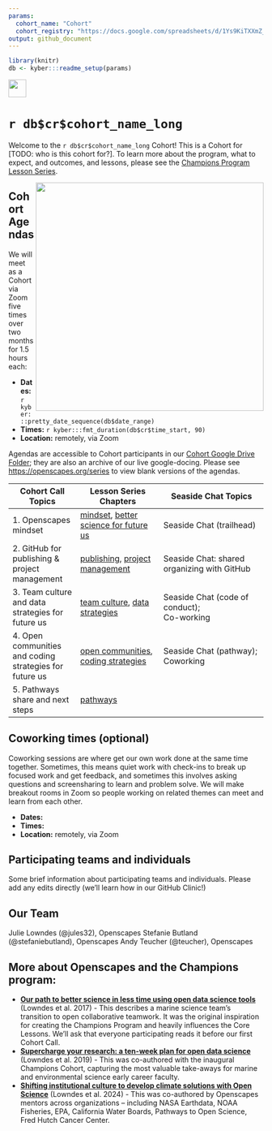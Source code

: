 ```yaml
---
params:
  cohort_name: "Cohort"
  cohort_registry: "https://docs.google.com/spreadsheets/d/1Ys9KiTXXmZ_laBoCV2QWEm7AcnGSVQaXvm2xpi4XTSc/"
output: github_document
---
```


```r
library(knitr)
db <- kyber:::readme_setup(params)
```

<a align="left" href="`r db$cr$github_repo`"><img src="https://github.githubassets.com/images/modules/logos_page/GitHub-Mark.png" width="35px"/></a>

# `r db$cr$cohort_name_long`

Welcome to the `r db$cr$cohort_name_long` Cohort! This is a Cohort for [TODO: who is this cohort for?]. To learn more about the program, what to expect, and outcomes, and lessons, please see the [Champions Program Lesson Series](https://openscapes.github.io/series).

<img src="horst-champions-trailhead.png" align="right" width="450"/>

## Cohort Agendas

We will meet as a Cohort via Zoom five times over two months for 1.5 hours each:

-   **Dates:** `r kyber:::pretty_date_sequence(db$date_range)`
-   **Times:** `r kyber:::fmt_duration(db$cr$time_start, 90)`
-   **Location:** remotely, via Zoom

Agendas are accessible to Cohort participants in our [Cohort Google Drive Folder](%60r%20db$cr$google_drive_folder%60); they are also an archive of our live google-docing. Please see <https://openscapes.org/series> to view blank versions of the agendas.

<!---TODO create schedule table programmatically
```r
knitr::kable(db$schedule)
```
--->

Cohort Call Topics          | Lesson Series Chapters |      Seaside Chat Topics
------------------|----------------------|---------------------------
1. Openscapes mindset | [mindset](https://openscapes.github.io/series/mindset), [better science for future us](https://openscapes.github.io/series/core-lessons/better-science) | Seaside Chat (trailhead)
2. GitHub for publishing & project management | [publishing](https://openscapes.github.io/series/github-pub), [project management](https://openscapes.github.io/series/github-issues) | Seaside Chat: shared organizing with GitHub
3. Team culture and data strategies for future us | [team culture](https://openscapes.github.io/series/team-culture), [data strategies](https://openscapes.github.io/series/core-lessons/data-strategies) | Seaside Chat (code of conduct);<br>Co-working
4. Open communities and coding strategies for future us | [open communities](https://openscapes.github.io/series/core-lessons/communities), [coding strategies](https://openscapes.github.io/series/core-lessons/coding-strategies) | Seaside Chat (pathway); Coworking
5. Pathways share and next steps | [pathways](https://openscapes.github.io/series/core-lessons/pathways) | 

## Coworking times (optional)

Coworking sessions are where get our own work done at the same time together. Sometimes, this means quiet work with check-ins to break up focused work and get feedback, and sometimes this involves asking questions and screensharing to learn and problem solve. We will make breakout rooms in Zoom so people working on related themes can meet and learn from each other.

-   **Dates:**
-   **Times:**
-   **Location:** remotely, via Zoom

## Participating teams and individuals

Some brief information about participating teams and individuals. Please add any edits directly (we'll learn how in our GitHub Clinic!)

## Our Team

Julie Lowndes (@jules32), Openscapes
Stefanie Butland (@stefaniebutland), Openscapes
Andy Teucher (@teucher), Openscapes

## More about Openscapes and the Champions program:

- [**Our path to better science in less time using open data science tools**](https://www.nature.com/articles/s41559-017-0160) (Lowndes et al. 2017) - This describes a marine science team’s transition to open collaborative teamwork. It was the original inspiration for creating the Champions Program and heavily influences the Core Lessons. We’ll ask that everyone participating reads it before our first Cohort Call.
- [**Supercharge your research: a ten-week plan for open data science**](https://openscapes.github.io/supercharge-research/) (Lowndes et al. 2019) - This was co-authored with the inaugural Champions Cohort, capturing the most valuable take-aways for marine and environmental science early career faculty.
- [**Shifting institutional culture to develop climate solutions with Open Science**](https://onlinelibrary.wiley.com/doi/10.1002/ece3.11341) (Lowndes et al. 2024) - This was co-authored by Openscapes mentors across organizations – including NASA Earthdata, NOAA Fisheries, EPA, California Water Boards, Pathways to Open Science, Fred Hutch Cancer Center.

